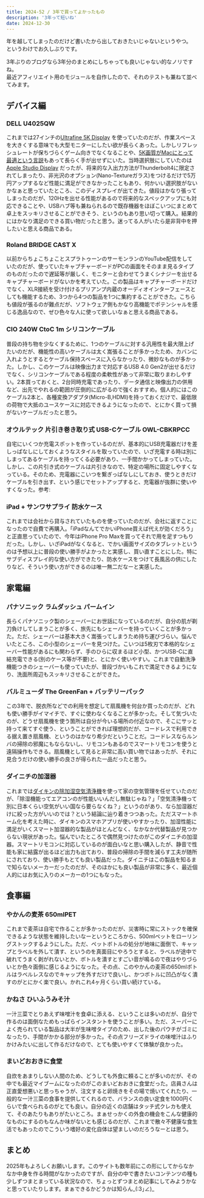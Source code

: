 ```yaml
---
title: 2024-52 / 3年で買ってよかったもの
description: '3年って短いね'
date: 2024-12-30
---
```


年を越してしまったのだけど書いたから出しておきたいじゃないというやつ。
というわけでお久しぶりです。

3年ぶりのブログなら3年分のまとめにしちゃっても良いじゃない的なノリですね。  
最近アフィリエイト用のモジュールを自作したので、それのテストも兼ねて並べてみます。

## デバイス編

### DELL U4025QW

<OGLinkCard url="https://www.dell.com/ja-jp/shop/dellデジタル-ハイエンド-シリーズ40曲面thunderbolt-ハブ-モニター-u4025qw/apd/210-bmcw/モニター-モニター用周辺機器" url_amazon="https://www.amazon.co.jp/dp/B0D5LDRGZD" url_yahoo="https://shopping.yahoo.co.jp/products/0e3874e4bb" keyword_rakuten="U4025QW" />

これまでは27インチの[Ultrafine 5K Display](https://www.lg.com/jp/monitors/4k-5k-monitors/27md5kl-b/) を使っていたのだが、作業スペースを大きくする意味でも大型モニターにしたい欲が長らくあった。しかしリフレッシュレートが保ちづらくゲーム向きでなくなることや、[5K画質がMacにとって最適という言説](https://zenn.dev/ioridev/articles/772609c68c9349)もあって長らく手が出せずにいた。当時選択肢にしていたのは[Apple Studio Display](https://www.apple.com/jp/studio-display/) だったが、将来的な入出力方法がThunderbolt4に限定されてしまったり、非光沢のオプション(Nano-Textureガラス)をつけるだけで5万円アップするなど性能に満足ができなかったこともあり、何かいい選択肢がないかなぁと思っていたところ、このディスプレイが出てきた。値段はかなり張ってしまったのだが、120Hzを出せる性能があるので将来的なスペックアップにも対応できることや、USBハブ等も兼ねられるので既存機器をほぼこいつにまとめて卓上をスッキリさせることができそう、というのもあり思い切って購入。結果的にはかなり満足のできる買い物だったと思う。迷ってる人がいたら是非背中を押したいと思える商品である。

### Roland BRIDGE CAST X

<OGLinkCard url="https://www.roland.com/jp/products/bridge_cast_x/" url_amazon="https://www.amazon.co.jp/dp/B0CSCRF8L1" url_yahoo="https://shopping.yahoo.co.jp/products/z4g8jnij0m" keyword_rakuten="ローランド ブリッジキャストX" />

以前からちょこちょことスプラトゥーンのサーモンランのYouTube配信をしていたのだが、使っていたキャプチャーボードがPCの画面をそのまま見るタイプのものだったので遅延等が厳しく、モニターと合わせてうまくシナジーを出せるキャプチャーボードがないかを考えていた。この製品はキャプチャーボードだけでなく、XLR接続を受け付けるプリアンプ内蔵のオーディオインターフェースとしても機能するため、3つから4つの製品を1つに集約することができた。こちらも値段が張るのが難点だが、ソフトウェア側もかなり高機能でポテンシャルを感じる逸品なので、ぜひ色々な人に使って欲しいなぁと思える商品である。

### CIO 240W CtoC 1m シリコンケーブル

<OGLinkCard url="https://connectinternationalone.co.jp/cioproduct/cable/silicon/シリコンケーブル240w-ctoc-1m/"
url_amazon="https://www.amazon.co.jp/dp/B0C4P4FCGT"
url_yahoo="https://shopping.yahoo.co.jp/products/z45i6ukpjv"
code_rakuten="machinoomise/cio-sl240w" />

普段の持ち物を少なくするために、1つのケーブルに対する汎用性を最大限上げたいのだが、機能性の高いケーブルは太く嵩張ることが多かったため、カバンに入れようとするとケーブル保持スペースに入らなかったり、微妙なものが多かった。しかし、このケーブルは映像出力まで対応するUSB 4.0 Gen2が出せるだけでなく、シリコンケーブルである程度の柔軟性があって非常に取りまわしやすい。2本買っておくと、2台同時充電であったり、データ通信と映像出力の併用など、出先でやれるの範囲が圧倒的に広がるので強くおすすめ。個人的にはこのケーブル2本と、各種変換アダプタ(Micro-B,HDMI)を持っておくだけで、最低限の荷物で大抵のユースケースに対応できるようになったので、とにかく買って損がないケーブルだったと思う。

### オウルテック 片引き巻き取り式 USB-Cケーブル OWL-CBKRPCC

<OGLinkCard url="https://www.owltech.co.jp/product-top/cat_cable/cat_cable-type-c-type-c/cbkrpcc/" url_amazon="https://www.amazon.co.jp/dp/B0D59Z8RJR" url_yahoo="https://store.shopping.yahoo.co.jp/owltech/oec-cbkrpcc90.html" keyword_rakuten="OWL-CBKRPCC90-BK" />

自宅にいくつか充電スポットを作っているのだが、基本的にUSB充電器だけを差しっぱなしにしておくようなスタイルを取っていたので、いざ充電する時は別にしまってあるケーブルを持ってくる必要があり、一手間かかってしまっていた。しかし、この片引き式のケーブルは片引きなので、特定の場所に固定しやすくなっている。そのため、充電器にこいつを繋ぎっぱなしにしておき、使うときだけケーブルを引き出す、という感じでセットアップすると、充電器が抜群に使いやすくなった。参考:

<YouTube youTubeId="gCJLh2-_VDo" />

### iPad + サンワサプライ 防水ケース

<OGLinkCard url="https://www.apple.com/jp/ipad-10.9" url_amazon="https://www.amazon.co.jp/dp/B0BJMWMH9G" url_yahoo="https://shopping.yahoo.co.jp/product/j/4549995361513" keyword_rakuten="アップル iPad 第10世代 WiFi 64GB シルバー SIMフリー" />

<OGLinkCard url="https://www.sanwa.co.jp/product/syohin?code=PDA-IPAD1916" url_amazon="https://www.amazon.co.jp/dp/B0C7C58PZ2" url_yahoo="https://shopping.yahoo.co.jp/products/z4gki68het" keyword_rakuten="PDA-IPAD1916" />

これまでは会社から貸与されていたものを使っていたのだが、会社に返すことになったので自費で再購入。「iPadなんてでかいiPhone買えば代えが効くだろう」と正直思っていたので、今年はiPhone Pro Maxを買ってそれで用を足すつもりだった。しかし、いざiPadがなくなると、でかい画面サイズのタブレットというのは予想以上に普段の使い勝手がよかったと実感し、買い直すことにした。特にサブディスプレイ的な使い方ができたり、防水ケースをつけて長風呂の供にしたりなど、そういう使い方ができるのは唯一無二だなーと実感した。

## 家電編

### パナソニック ラムダッシュ パームイン

<OGLinkCard url="https://panasonic.jp/shaver/lamdash-palm.html" url_amazon="https://www.amazon.co.jp/dp/B0C8SBYXPQ" url_yahoo="https://shopping.yahoo.co.jp/products/7d647f46e1" keyword_rakuten="ES-PV3A" />

長らくパナソニック製のシェーバーにお世話になっているのだが、自分の肌が剃刀負けしてしまうことが多く、旅先にもシェーバーを持っていくことが多かった。ただ、シェーバーは基本大きく嵩張ってしまうため持ち運びづらい。悩んでいたところ、この小型のシェーバーを見つけた。こいつは5枚刃で本格的なシェーバー性能があるにも関わらず、手のひらに収まるほど小型、かつUSB-Cに直結充電できる(別のケース等が不要)と、とにかく使いやすい。これまで自動洗浄機能つきのシェーバーも使っていたが、普段づかいもこれで満足できるようになり、洗面所周辺もスッキリさせることができた。

### バルミューダ The GreenFan + バッテリーパック

<OGLinkCard url="https://www.balmuda.com/jp/greenfan/" url_amazon="https://www.amazon.co.jp/dp/B0BTSHYGFB" url_yahoo="https://shopping.yahoo.co.jp/products/1bf8ba2cc9" keyword_rakuten="EGF-1800-DK" />

<OGLinkCard url="https://www.balmuda.com/jp/greenfan/accessory" url_amazon="https://www.amazon.co.jp/dp/B00K2JEL9K" url_yahoo="https://shopping.yahoo.co.jp/products/z44n4dmje7" keyword_rakuten="EGF-P100" />

この3年で、脱衣所などでの利用を想定して扇風機を何台か買ったのだが、どれも使い勝手がイマイチで、すぐに使わなくなることが多かった。そして気づいたのが、どうせ扇風機を使う箇所は自分が今いる場所の付近なので、そこにサッと持って来てすぐ使う、ということができれば理想的だが、コードレスで利用できる据え置き扇風機、というのはかなり希少だということだ。コードレスならルンバの掃除の邪魔にもならないし、リモコンもあるのでスマートリモコンを使うと遠隔操作もできる。扇風機として見ると非常に高い買い物ではあったが、それに見合うだけの使い勝手の良さが得られた一品だったと思う。

### ダイニチの加湿器

<OGLinkCard url="https://www.dainichi-net.co.jp/products/humidifier/lineup/lx_special/" url_amazon="https://www.amazon.co.jp/dp/B0DCF4MBPW" url_yahoo="https://shopping.yahoo.co.jp/products/b73c8d9f75" keyword_rakuten="HD-LXC1200C" />

これまでは[ダイキンの除加湿空気清浄機](https://www.ac.daikin.co.jp/cleanair/cz)を使って家の空気管理を任せていたのだが、「除湿機能ってエアコンのが性能いいんだし無駄じゃね？」「空気清浄機って別に日本くらい空気がいい国なら要らなくね？」というのがあり、なら加湿器だけに絞った方がいいのでは？という結論に辿り着きつつあった。ただスマートホーム化を考えた時に、ダイキンのスマホアプリが使いやすかったり、加湿性能に満足がいくスマート加湿器的な製品がほとんどなく、なかなか代替製品が見つからない現状があった。悩んでいたところで偶然見つけたのがこのダイニチの加湿器。スマートリモコンに対応しているのが面白いなと思い購入したが、静音で性能も家に結露が出るほど出力も出ており、普段の掃除の手間を減らす工夫が随所にされており、使い勝手もとても良い製品だった。ダイニチはこの製品を知るまで知らないメーカーだったのだが、そのほかにも良い製品が非常に多く、最近個人的にはお気に入りのメーカーの1つにもなった。

## 食事編

### やかんの麦茶 650mlPET

<OGLinkCard url="https://www.coca-cola.com/jp/ja/brands/yakan" url_amazon="https://www.amazon.co.jp/dp/B07NYCQJGK" url_yahoo="https://shopping.yahoo.co.jp/products/769d20d8aa" keyword_rakuten="やかんの麦茶 ラベルレス 650ml" />

これまで麦茶は自宅で作ることが多かったのだが、災害時に常にストックを確保できるような状態を維持したいなーというところから、500mlペットをローリングストックするようにした。ただ、ペットボトルの処分が地味に面倒で、キャップとラベルを外して潰す、というのを真面目にやろうとすると、ラベルが途中で破れてうまく剥がれないとか、ボトルを潰すとすごい音が鳴るので夜はやりづらいとか色々面倒に感じるようになった。その点、このやかんの麦茶の650mlボトルはラベルレスなのでキャップを外すだけで良いし、かつボトルに凹凸がなく潰すのがとにかく楽で良い。かれこれ4ヶ月くらい買い続けている。

### かねさ ひいふうみそ汁

<OGLinkCard url="https://www.marukome-shop.jp/shop/g/g812074/" url_amazon="https://www.amazon.co.jp/dp/B09TVVN5VN" url_yahoo="https://shopping.yahoo.co.jp/products/b7162afc4d" keyword_rakuten="かねさ ひいふうみそ汁 しじみ" />

一汁三菜でとりあえず味噌汁を食卓に添える、ということは多いのだが、自分で作るのは面倒なためもっぱらインスタントを使うことが多い。ただ、スーパーによく売られている製品は大半が生味噌タイプのため、出した後のパウチがゴミになったり、手間がかかる部分が多かった。その点フリーズドライの味噌汁はふりかけみたいに出して作るだけなので、とても使いやすくて体験が良かった。

### まいどおおきに食堂

<OGLinkCard url="https://www.shokudo.jp/about/" />

<Tweet tweetLink="https://x.com/legnoh/status/1870323727013199964" />

自炊をあまりしない人間のため、どうしても外食に頼ることが多いのだが、その中でも最近マイブームになったのがこのまいどおおきに食堂だった。店員さんは正直愛想悪いと思っちゃうが、注文すると卵焼きをその場で焼いてくれたり、一般的な一汁三菜の食事を提供してくれるので、バランスの良い定食を1000円くらいで食べられるのがとても良い。自分の近くの店舗はタッチ式クレカも使えて、そのあたりもありがたいところ。まぁせっかくの外食の機会をこんな健康的なものにするのもなんか味がないとも感じるのだが、これまで散々不健康な食生活でもあったのでこういう嗜好の変化自体は望ましいのだろうなーとは思う。

## まとめ

2025年もよろしくお願いします。このサイトも数年前にこの形にしてからなかなか中身を作る時間がなかったのですが、自分の中で書きたいコンテンツの種も少しずつまとまっている状況なので、ちょっとずつまとめ記事にしてみようかなと思っていたりします。まぁできるかどうかは知らん_(:3｣∠)_